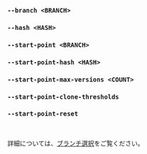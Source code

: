 ### `--branch <BRANCH>`
### `--hash <HASH>`
### `--start-point <BRANCH>`
### `--start-point-hash <HASH>`
### `--start-point-max-versions <COUNT>`
### `--start-point-clone-thresholds`
### `--start-point-reset`

<br />

詳細については、[ブランチ選択](/ja/docs/explanation/branch-selection/)をご覧ください。